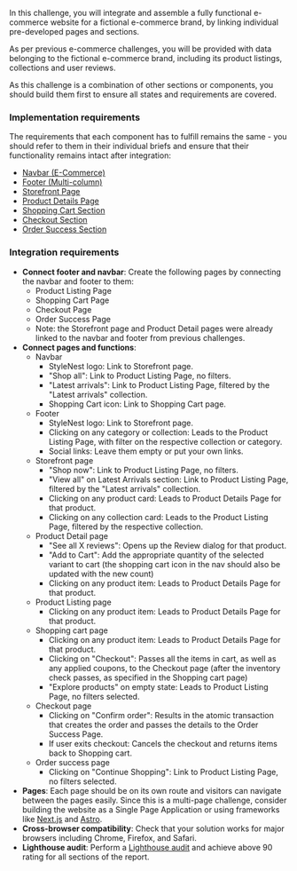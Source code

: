 In this challenge, you will integrate and assemble a fully functional e-commerce website for a fictional e-commerce brand, by linking individual pre-developed pages and sections.

As per previous e-commerce challenges, you will be provided with data belonging to the fictional e-commerce brand, including its product listings, collections and user reviews.

As this challenge is a combination of other sections or components, you should build them first to ensure all states and requirements are covered.

### Implementation requirements

The requirements that each component has to fulfill remains the same - you should refer to them in their individual briefs and ensure that their functionality remains intact after integration:

- [Navbar (E-Commerce)](/projects/challenges/navbar-e-commerce)
- [Footer (Multi-column)](/projects/challenges/footer-multi-column)
- [Storefront Page](/projects/challenges/storefront-page)
- [Product Details Page](/projects/challenges/product-details-page)
- [Shopping Cart Section](/projects/challenges/shopping-cart-section)
- [Checkout Section](/projects/challenges/checkout-section)
- [Order Success Section](/projects/challenges/order-success-section)

### Integration requirements

- **Connect footer and navbar**: Create the following pages by connecting the navbar and footer to them:
  - Product Listing Page
  - Shopping Cart Page
  - Checkout Page
  - Order Success Page
  - Note: the Storefront page and Product Detail pages were already linked to the navbar and footer from previous challenges.
- **Connect pages and functions**:
  - Navbar
    - StyleNest logo: Link to Storefront page.
    - "Shop all": Link to Product Listing Page, no filters.
    - "Latest arrivals": Link to Product Listing Page, filtered by the "Latest arrivals" collection.
    - Shopping Cart icon: Link to Shopping Cart page.
  - Footer
    - StyleNest logo: Link to Storefront page.
    - Clicking on any category or collection: Leads to the Product Listing Page, with filter on the respective collection or category.
    - Social links: Leave them empty or put your own links.
  - Storefront page
    - "Shop now": Link to Product Listing Page, no filters.
    - "View all" on Latest Arrivals section: Link to Product Listing Page, filtered by the "Latest arrivals" collection.
    - Clicking on any product card: Leads to Product Details Page for that product.
    - Clicking on any collection card: Leads to the Product Listing Page, filtered by the respective collection.
  - Product Detail page
    - "See all X reviews": Opens up the Review dialog for that product.
    - "Add to Cart": Add the appropriate quantity of the selected variant to cart (the shopping cart icon in the nav should also be updated with the new count)
    - Clicking on any product item: Leads to Product Details Page for that product.
  - Product Listing page
    - Clicking on any product item: Leads to Product Details Page for that product.
  - Shopping cart page
    - Clicking on any product item: Leads to Product Details Page for that product.
    - Clicking on "Checkout": Passes all the items in cart, as well as any applied coupons, to the Checkout page (after the inventory check passes, as specified in the Shopping cart page)
    - "Explore products" on empty state: Leads to Product Listing Page, no filters selected.
  - Checkout page
    - Clicking on "Confirm order": Results in the atomic transaction that creates the order and passes the details to the Order Success Page.
    - If user exits checkout: Cancels the checkout and returns items back to Shopping cart.
  - Order success page
    - Clicking on "Continue Shopping": Link to Product Listing Page, no filters selected.
- **Pages**: Each page should be on its own route and visitors can navigate between the pages easily. Since this is a multi-page challenge, consider building the website as a Single Page Application or using frameworks like [Next.js](http://Next.js) and [Astro](https://astro.build/).
- **Cross-browser compatibility**: Check that your solution works for major browsers including Chrome, Firefox, and Safari.
- **Lighthouse audit**: Perform a [Lighthouse audit](https://developer.chrome.com/docs/lighthouse) and achieve above 90 rating for all sections of the report.
